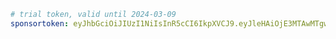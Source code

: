 ```yaml title="evcc.yaml"
# trial token, valid until 2024-03-09
sponsortoken: eyJhbGciOiJIUzI1NiIsInR5cCI6IkpXVCJ9.eyJleHAiOjE3MTAwMTgwMDAsImlhdCI6MTcwODg5NDgwMCwiaXNzIjoiZXZjYy5pbyIsInN1YiI6IlRyaWFsIFNwb25zb3JzaGlwIPCfppwiLCJzcGUiOnRydWUsInNyYyI6Im1hIn0.oGwJrzOYuhQWjM6gXBzajGyhXu1Spz99xqSydc5d14o
```
